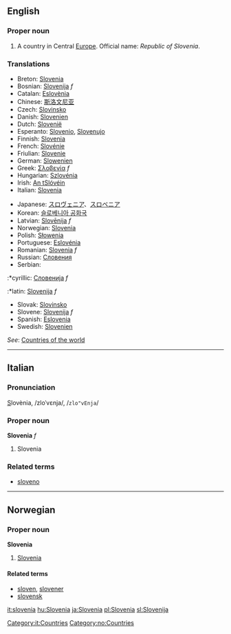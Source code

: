 {{wikipedia}}

==English==

===Proper noun===
# A country in Central [[Europe]]. Official name: ''Republic of Slovenia''.

===Translations===
{{top}}
*Breton: [[Slovenia]]
*Bosnian: [[Slovenija]] ''f''
*Catalan: [[Eslovènia]]
*Chinese: [[斯洛文尼亚]]
*Czech: [[Slovinsko]]
*Danish: [[Slovenien]]
*Dutch: [[Slovenië]]
*Esperanto: [[Slovenio]], [[Slovenujo]]
*Finnish: [[Slovenia]]
*French: [[Slovénie]]
*Friulian: [[Slovenie]]
*German: [[Slowenien]]
*Greek: [[Σλοβενία]] ''f''
*Hungarian: [[Szlovénia]]
*Irish: [[An tSlóvéin]]
*Italian: [[Slovenia]]
{{mid}}
*Japanese: [[スロヴェニア]]、[[スロベニア]]
*Korean: [[슬로베니아 공화국]]
*Latvian: [[Slovēnija]] ''f''
*Norwegian: [[#Norwegian|Slovenia]]
*Polish: [[Słowenia]]
*Portuguese: [[Eslovénia]]
*Romanian: [[Slovenia]] ''f''
*Russian: [[Словения]]
*Serbian:
:*cyrillic: [[Словенија]] ''f''
:*latin: [[Slovenija]] ''f''
*Slovak: [[Slovinsko]]
*Slovene: [[Slovenija]] ''f''
*Spanish: [[Eslovenia]]
*Swedish: [[Slovenien]]
{{bottom}}

''See'': [[Countries of the world]]

-----
==Italian==
===Pronunciation===
<u>S</u>lovènia, /zloˈvɛnja/, /<tt>zlo"vEnja</tt>/
===Proper noun===
'''Slovenia''' ''f''

# Slovenia

===Related terms===
*[[sloveno]]
[[Category:it:Countries]]

----
==Norwegian==
===Proper noun===
[[Category:no:Countries]]
'''Slovenia'''
#[[#English|Slovenia]]
====Related terms====
*[[sloven]], [[slovener]]
*[[slovensk]]

[[it:slovenia]]
[[hu:Slovenia]]
[[ja:Slovenia]]
[[pl:Slovenia]]
[[sl:Slovenija]]